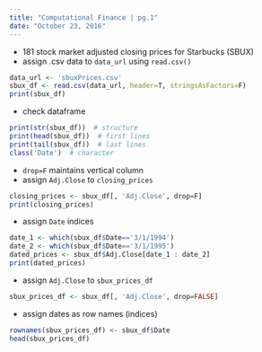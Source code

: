 ```yaml
---
title: "Computational Finance | pg.1"
date: "October 23, 2016"
---
```

 - 181 stock market adjusted closing prices for Starbucks (SBUX)
 - assign .csv data to `data_url` using `read.csv()`
```r
data_url <- 'sbuxPrices.csv'
sbux_df <- read.csv(data_url, header=T, stringsAsFactors=F)
print(sbux_df)
```
 - check dataframe
```r
print(str(sbux_df))  # structure
print(head(sbux_df))  # first lines
print(tail(sbux_df))  # last lines
class('Date')  # character
```
 - `drop=F` maintains vertical column
 - assign `Adj.Close` to `closing_prices`
```r
closing_prices <- sbux_df[, 'Adj.Close', drop=F]
print(closing_prices)
```
 - assign `Date` indices
```r
date_1 <- which(sbux_df$Date=='3/1/1994')
date_2 <- which(sbux_df$Date=='3/1/1995')
dated_prices <- sbux_df$Adj.Close[date_1 : date_2]
print(dated_prices)
```
 - assign `Adj.Close` to `sbux_prices_df`
```r
sbux_prices_df <- sbux_df[, 'Adj.Close', drop=FALSE]
```
 - assign dates as row names (indices)
```r
rownames(sbux_prices_df) <- sbux_df$Date
head(sbux_prices_df)
```
